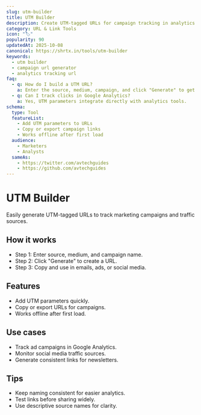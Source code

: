```yaml
---
slug: utm-builder
title: UTM Builder
description: Create UTM-tagged URLs for campaign tracking in analytics.
category: URL & Link Tools
icon: "🏷️"
popularity: 90
updatedAt: 2025-10-08
canonical: https://shrtx.in/tools/utm-builder
keywords:
  - utm builder
  - campaign url generator
  - analytics tracking url
faq:
  - q: How do I build a UTM URL?
    a: Enter the source, medium, campaign, and click "Generate" to get a trackable URL.
  - q: Can I track clicks in Google Analytics?
    a: Yes, UTM parameters integrate directly with analytics tools.
schema:
  type: Tool
  featureList:
    - Add UTM parameters to URLs
    - Copy or export campaign links
    - Works offline after first load
  audience:
    - Marketers
    - Analysts
  sameAs:
    - https://twitter.com/avtechguides
    - https://github.com/avtechguides
---
```



# UTM Builder

Easily generate UTM-tagged URLs to track marketing campaigns and traffic sources.

<UTMBuilder client:only="react" />

## How it works

- Step 1: Enter source, medium, and campaign name.
- Step 2: Click "Generate" to create a URL.
- Step 3: Copy and use in emails, ads, or social media.

## Features

- Add UTM parameters quickly.
- Copy or export URLs for campaigns.
- Works offline after first load.

## Use cases

- Track ad campaigns in Google Analytics.
- Monitor social media traffic sources.
- Generate consistent links for newsletters.

## Tips

- Keep naming consistent for easier analytics.
- Test links before sharing widely.
- Use descriptive source names for clarity.
